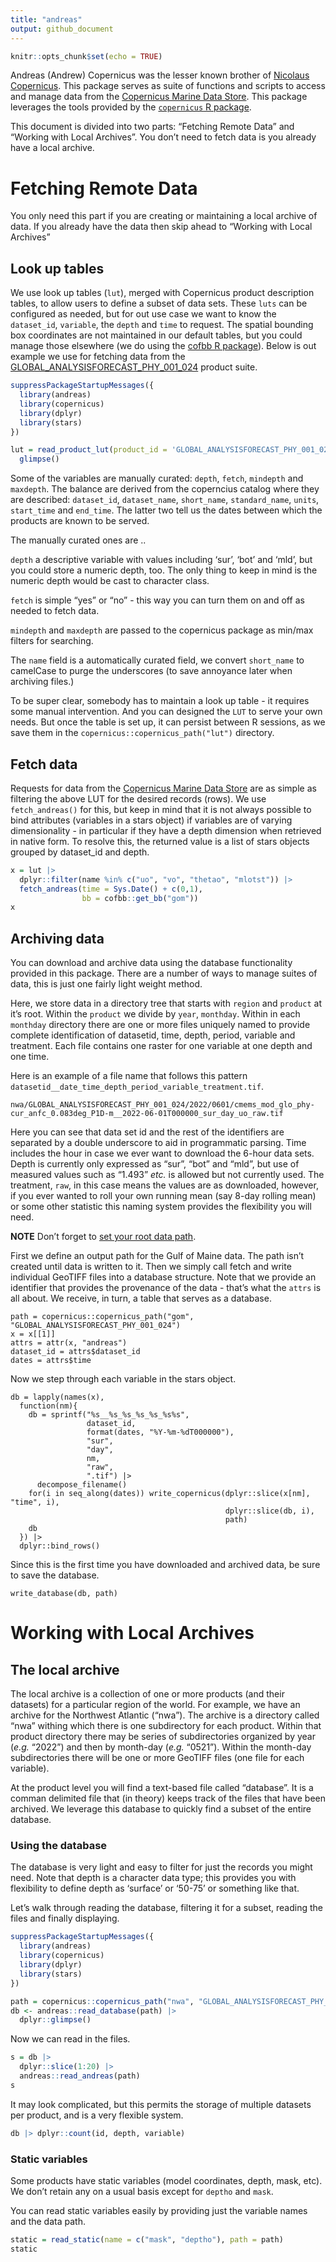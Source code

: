 ```yaml
---
title: "andreas"
output: github_document
---
```


```r
knitr::opts_chunk$set(echo = TRUE)
```

Andreas (Andrew) Copernicus was the lesser known brother of [Nicolaus Copernicus](https://en.wikipedia.org/wiki/Nicolaus_Copernicus).  This package serves as suite of functions and scripts to access and manage data from the [Copernicus Marine Data Store](https://data.marine.copernicus.eu/products).  This package leverages the tools provided by the [`copernicus` R package](https://github.com/BigelowLab/copernicus).

This document is divided into two parts: "Fetching Remote Data" and "Working with Local Archives".  You don't need to fetch data is you already have a local archive.

# Fetching Remote Data

You only need this part if you are creating or maintaining a local archive of data.  If you already have the data then skip ahead to "Working with Local Archives"

## Look up tables

We use look up tables (`lut`), merged with Copernicus product description tables, to allow users to define a subset of data sets.  These `luts` can be configured as needed, but for out use case we want to know the `dataset_id`, `variable`, the `depth` and `time` to request.  The spatial bounding box coordinates are not maintained in our default tables, but you could manage those elsewhere (we do using the [cofbb R package](https://github.com/BigelowLab/cofbb)).  Below is out example we use for fetching data from the [GLOBAL_ANALYSISFORECAST_PHY_001_024](https://data.marine.copernicus.eu/product/GLOBAL_ANALYSISFORECAST_PHY_001_024/description) product suite.

```r
suppressPackageStartupMessages({
  library(andreas)
  library(copernicus)
  library(dplyr)
  library(stars)
})

lut = read_product_lut(product_id = 'GLOBAL_ANALYSISFORECAST_PHY_001_024') |>
  glimpse()
```

Some of the variables are manually curated: `depth`, `fetch`, `mindepth` and `maxdepth`. The balance are derived from the coperncius catalog where they are described: `dataset_id`, `dataset_name`, `short_name`, `standard_name`, `units`, `start_time` and `end_time`.  The latter two tell us the dates between which the products are known to be served.

The manually curated ones are ..

`depth` a descriptive variable with values including 'sur', 'bot' and 'mld', but you could store a numeric depth, too.  The only thing to keep in mind is the numeric depth would be cast to character class.  

`fetch` is simple "yes" or "no" - this way you can turn them on and off as needed to fetch data.

`mindepth` and `maxdepth` are passed to the copernicus package as min/max filters for searching.

The `name` field is a automatically curated field, we convert `short_name` to camelCase to purge the underscores (to save annoyance later when archiving files.)

To be super clear, somebody has to maintain a look up table - it requires some manual intervention. And you can designed the `LUT` to serve your own needs. But once the table is set up, it can persist between R sessions, as we save them in the `copernicus::copernicus_path("lut")` directory.


## Fetch data

Requests for data from the [Copernicus Marine Data Store](https://data.marine.copernicus.eu/products) are as simple as filtering the above LUT for the desired records (rows).  We use `fetch_andreas()` for this, but keep in mind that it is not always possible to bind attributes (variables in a stars object) if variables are of varying dimensionality - in particular if they have a depth dimension when retrieved in native form.  To resolve this, the returned value is a list of stars objects grouped by dataset_id and depth.

```r
x = lut |>
  dplyr::filter(name %in% c("uo", "vo", "thetao", "mlotst")) |>
  fetch_andreas(time = Sys.Date() + c(0,1), 
                bb = cofbb::get_bb("gom"))
x
```

## Archiving data

You can download and archive data using the database functionality provided in this package.  There are a number of ways to manage suites of data, this is just one fairly light weight method.

Here, we store data in a directory tree that starts with `region` and `product` at it's root. Within the `product` we divide by `year`, `monthday`.  Within in each `monthday` directory there are one or more files uniquely named to provide complete identification of datasetid, time, depth, period, variable and treatment. Each file contains one raster for one variable at one depth and one time.   

Here is an example of a file name that follows this pattern `datasetid__date_time_depth_period_variable_treatment.tif`.
```
nwa/GLOBAL_ANALYSISFORECAST_PHY_001_024/2022/0601/cmems_mod_glo_phy-cur_anfc_0.083deg_P1D-m__2022-06-01T000000_sur_day_uo_raw.tif
```

Here you can see that data set id and the rest of the identifiers are separated by a double underscore to aid in programmatic parsing.  Time includes the hour in case we ever want to download the 6-hour data sets.  Depth is currently only expressed as "sur", "bot" and "mld", but use of measured values such as "1.493" *etc.* is allowed but not currently used. The treatment, `raw`, in this case means the values are as downloaded, however, if you ever wanted to roll your own running mean (say 8-day rolling mean) or some other statistic this naming system provides the flexibility you will need.

**NOTE** Don't forget to [set your root data path](https://github.com/BigelowLab/copernicus?tab=readme-ov-file#configure-data-path.).

First we define an output path for the Gulf of Maine data.  The path isn't created until data is written to it.  Then we simply call fetch and write individual GeoTIFF files into a database structure.  Note that we provide an identifier that provides the provenance of the data - that's what the `attrs` is all about.  We receive, in turn, a table that serves as a database.



```
path = copernicus::copernicus_path("gom", "GLOBAL_ANALYSISFORECAST_PHY_001_024")
x = x[[1]]
attrs = attr(x, "andreas")
dataset_id = attrs$dataset_id
dates = attrs$time
```

Now we step through each variable in the stars object.

```
db = lapply(names(x),
  function(nm){
    db = sprintf("%s__%s_%s_%s_%s_%s%s",
                 dataset_id,
                 format(dates, "%Y-%m-%dT000000"),
                 "sur", 
                 "day",
                 nm,
                 "raw",
                 ".tif") |>
      decompose_filename()
    for(i in seq_along(dates)) write_copernicus(dplyr::slice(x[nm], "time", i), 
                                                dplyr::slice(db, i),
                                                path)
    db
  }) |>
  dplyr::bind_rows()
```

Since this is the first time you have downloaded and archived data, be sure to save the database.

```
write_database(db, path)
```


# Working with Local Archives

## The local archive

The local archive is a collection of one or more products (and their datasets) for a particular region of the world.  For example, we have an archive for the Northwest Atlantic ("nwa").  The archive is a directory called "nwa" withing which there is one subdirectory for each product.  Within that product directory there may be series of subdirectories organized by year (*e.g.* "2022") and then by month-day (*e.g.* "0521").  Within the month-day subdirectories there will be one or more GeoTIFF files (one file for each variable).  

At the product level you will find a text-based file called "database".  It is a comman delimited file that (in theory) keeps track of the files that have been archived.  We leverage this database to quickly find a subset of the entire database.


### Using the database

The database is very light and easy to filter for just the records you might need. Note that depth is a character data type; this provides you with flexibility to define depth as 'surface' or '50-75' or something like that.

Let's walk through reading the database, filtering it for a subset, reading the files and finally displaying.

```r
suppressPackageStartupMessages({
  library(andreas)
  library(copernicus)
  library(dplyr)
  library(stars)
})

path = copernicus::copernicus_path("nwa", "GLOBAL_ANALYSISFORECAST_PHY_001_024")
db <- andreas::read_database(path) |>
  dplyr::glimpse()
```

Now we can read in the files.

```r
s = db |>
  dplyr::slice(1:20) |>
  andreas::read_andreas(path)
s
```


It may look complicated, but this permits the storage of multiple datasets per product, and is a very flexible system.

```r
db |> dplyr::count(id, depth, variable)
```

### Static variables

Some products have static variables (model coordinates, depth, mask, etc).  We don't retain any on a usual basis except for `deptho` and `mask`.

You can read static variables easily by providing just the variable names and the data path.

```r
static = read_static(name = c("mask", "deptho"), path = path)
static
```